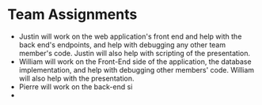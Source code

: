 # Team Assignments

- Justin will work on the web application's front end and help with the back end's endpoints, and help with debugging any other team member's code. Justin will also help with scripting of the presentation.
- William will work on the Front-End side of the application, the database implementation, and help with debugging other members' code. William will also help with the presentation.
- Pierre will work on the back-end si
- 